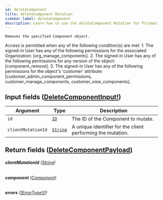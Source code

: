 ```yaml
---
id: deleteComponent
title: deleteComponent Mutation
sidebar_label: deleteComponent
description: Learn how to use the deleteComponent Mutation for Prismatic's API.
---
```


    Removes the specified Component object.

Access is permitted when any of the following condition(s) are met: 1. The signed-in User has any of the following permissions for the associated Organization: [org_manage_components]. 2. The signed-in User has any of the following permissions for any version of the object: [component_remove]. 3. The signed-in User has any of the following permissions for the object's 'customer' attribute: [customer_admin_component_permissions, customer_manage_components, customer_view_components].

## Input fields ([DeleteComponentInput!](api/schema/input_object/DeleteComponentInput.mdx))

| Argument           | Type                                     | Description                                                 |
| ------------------ | ---------------------------------------- | ----------------------------------------------------------- |
| `id`               | [`ID`](api/schema/scalar/ID.mdx)         | The ID of the Component to mutate.                          |
| `clientMutationId` | [`String`](api/schema/scalar/String.mdx) | A unique identifier for the client performing the mutation. |

## Return fields ([DeleteComponentPayload](api/schema/object/DeleteComponentPayload.mdx))

###### <b>clientMutationId</b> ([String](api/schema/scalar/String.mdx))

###### <b>component</b> ([Component](api/schema/object/Component.mdx))

###### <b>errors</b> ([[ErrorType!]!](api/schema/object/ErrorType.mdx))
